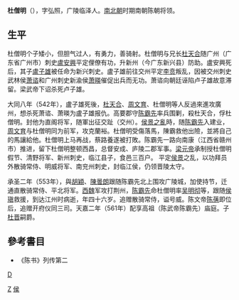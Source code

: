 {{expand|time=2010-04-15T10:12:12+00:00}}
'''杜僧明'''（{{bd|509年||554年||catIdx=y}}），字弘照，广陵临泽人。[[南北朝|南北朝]]时期南朝陈朝将领。

==生平==
杜僧明个子矮小，但胆气过人，有勇力，善骑射。杜僧明与兄长[[杜天合|杜天合]]随广州（广东省广州市）刺史[[盧安興|盧安興]]平定俚僚有功，升新州（今广东新兴县）防助。盧安興死后，其子[[盧子雄|盧子雄]]被任命为新兴刺史。盧子雄前往交州平定[[李贲|李贲]]叛乱，因被交州刺史武林侯[[萧谘|萧谘]]和广州刺史新渝侯[[萧暎|萧暎]]催促出兵而无功。萧谘向朝廷诬陷卢子雄故意滞留。梁武帝下诏杀死卢子雄。

大同八年（542年），盧子雄死後，[[杜天合|杜天合]]、[[周文育|周文育]]、杜僧明等人反過來進攻廣州，想杀死萧谘、萧暎为盧子雄报仇。高要郡守[[陈霸先|陈霸先]]率兵围剿，殺杜天合，俘杜僧明。封他为直阁将军，随軍出征交趾（交州）。[[侯景之亂|侯景之亂]]時，随[[陈霸先|陈霸先]]入建业，[[周文育|周文育]]与杜僧明同为前军，攻克蘭裕。杜僧明受傷落馬，陳霸救他出險，並將自己的馬讓給他。杜僧明上马再战，蔡路養遂被打敗。陈霸先一路向南康（江西省赣州市）推进，留下杜僧明整顿西昌，总督安成、庐陵二郡军事。[[梁元帝|梁元帝]]承制授杜僧明假节、清野将军、新州刺史，临江县子，食邑三百户。 平定[[侯景|侯景]]之乱，以功拜员外散骑常侍、明威将军、南兖州刺史，封临江侯，仍领晋陵太守。

承圣二年（553年），與[[胡穎_(南朝)|胡穎]]、[[陳曇朗|陳曇朗]]跟随陈霸先北上围攻广陵城，加使持节，迁通直散骑常侍、平北将军。[[西魏|西魏]]军攻打荆州，[[陈霸先|陈霸先]]命杜僧明率[[吴明彻|吴明彻]]等，跟随[[侯瑱|侯瑱]]救援，到达江州时病逝，年四十六岁。追赠散骑常侍，谥号威。陈文帝[[陈蒨|陈蒨]]即位后，追赠开府仪同三司。天嘉二年（561年）配享高祖（陈武帝陈霸先）庙庭。子[[杜晋|杜晋]]嗣爵。

==參考書目==
*《陈书》列传第二

[[category:南北朝軍事人物|D]]
[[Category:杜姓|Z]]
[[Category:諡威|侯]]